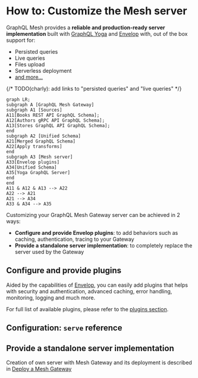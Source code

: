 
# How to: Customize the Mesh server

GraphQL Mesh provides a **reliable and production-ready server implementation** built with
[GraphQL Yoga](https://graphql-yoga.com) and [Envelop](https://envelop.dev) with, out of the box
support for:

- Persisted queries
- Live queries
- Files upload
- Serverless deployment
- [and more...](https://graphql-yoga.com/docs/quick-start)

{/* TODO(charly): add links to "persisted queries" and "live queries" */}

```mermaid
graph LR;
subgraph A [GraphQL Mesh Gateway]
subgraph A1 [Sources]
A11[Books REST API GraphQL Schema];
A12[Authors gRPC API GraphQL Schema];
A13[Stores GraphQL API GraphQL Schema];
end
subgraph A2 [Unified Schema]
A21[Merged GraphQL Schema]
A22[Apply transforms]
end
subgraph A3 [Mesh server]
A33[Envelop plugins]
A34[Unified Schema]
A35[Yoga GraphQL Server]
end
end
A11 & A12 & A13 --> A22
A22 --> A21
A21 --> A34
A33 & A34 --> A35
```

Customizing your GraphQL Mesh Gateway server can be achieved in 2 ways:

- **Configure and provide Envelop plugins**: to add behaviors such as caching, authentication,
  tracing to your Gateway
- **Provide a standalone server implementation**: to completely replace the server used by the
  Gateway

## Configure and provide plugins

Aided by the capabilities of [Envelop](https://envelop.dev), you can easily add plugins that helps
with security and authentication, advanced caching, error handling, monitoring, logging and much
more.

For full list of available plugins, please refer to the
[plugins section](/docs/plugins/plugins-introduction).

## Configuration: `serve` reference


<API />

## Provide a standalone server implementation

Creation of own server with Mesh Gateway and its deployment is described in
[Deploy a Mesh Gateway](/docs/getting-started/deploy-mesh-gateway)

